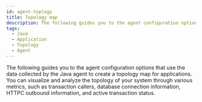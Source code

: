 ```yaml
---
id: agent-toplogy
title: Topology map
description: The following guides you to the agent configuration options that use the data collected by the Java agent to create a topology map for applications. You can visualize and analyze the topology of your system through various metrics, such as transaction callers, database connection information, HTTPC outbound information, and active transaction status.
tags:
  - Java
  - Application
  - Topology
  - Agent
---
```


The following guides you to the agent configuration options that use the data collected by the Java agent to create a topology map for applications. You can visualize and analyze the topology of your system through various metrics, such as transaction callers, database connection information, HTTPC outbound information, and active transaction status.


<Commontopologymap />
